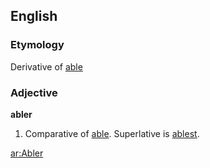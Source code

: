 ==English==

===Etymology===
Derivative of [[able]]

===Adjective===
'''abler'''

# Comparative of [[able]].  Superlative is [[ablest]].

[[ar:Abler]]